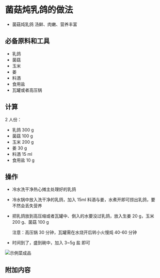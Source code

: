 # 菌菇炖乳鸽的做法

- 菌菇炖乳鸽 汤鲜、肉嫩、营养丰富

## 必备原料和工具

* 乳鸽
* 菌菇
* 玉米
* 姜
* 料酒
* 食用盐
* 瓦罐或者高压锅

## 计算

2 人份：

* 乳鸽 300 g
* 菌菇 100 g
* 玉米 200 g
* 姜  30 g
* 料酒 15 ml
* 食用盐 10 g

## 操作

* 冷水洗干净热心摊主处理好的乳鸽
* 冷水锅中放入洗干净的乳鸽，加入 15ml 料酒与姜，水煮开即可捞出乳鸽，要不然会丢失营养
* 把乳鸽放到高压缩或者瓦罐中、倒入的水要没过乳鸽，放入生姜 20 g，玉米 200 g、菌菇 100 g

  注意：高压锅 30 分钟，瓦罐需在水烧开后转小火慢炖 40-60 分钟
* 时间到了，盛到碗中，加入 3~5g 盐 即可

![示例菜成品](./菌菇炖乳鸽.jpg)

## 附加内容


